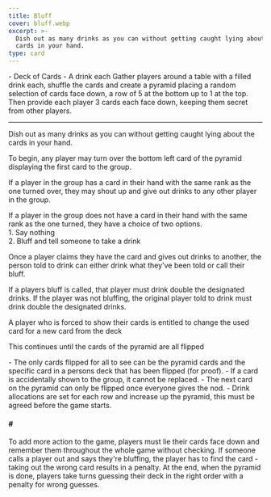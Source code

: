 ```yaml
---
title: Bluff
cover: bluff.webp
excerpt: >-
  Dish out as many drinks as you can without getting caught lying about the
  cards in your hand.
type: card
---
```


<GameHero
  cover="/images/bluff.webp"
  alt="Bluff"
/>

<GameSection title="Equipment" icon="/images/liquor.webp">
-   Deck of Cards
-   A drink each
</GameSection>

<GameSection title="Setup" icon="/images/settings.webp">
Gather players around a table with a filled drink each, shuffle the cards and create a pyramid placing a random selection of cards face down, a row of 5 at the bottom up to 1 at the top. Then provide each player 3 cards each face down, keeping them secret from other players.

* * *
</GameSection>

<GameSection title="Aim of the Game" icon="/images/target.webp">
<p>Dish out as many drinks as you can without getting caught lying about the cards in your hand.</p>
</GameSection>

<GameSection title="How to Play" icon="/images/question.webp">
To begin, any player may turn over the bottom left card of the pyramid displaying the first card to the group.

If a player in the group has a card in their hand with the same rank as the one turned over, they may shout up and give out drinks to any other player in the group.

If a player in the group does not have a card in their hand with the same rank as the one turned, they have a choice of two options.  
1\. Say nothing  
2\. Bluff and tell someone to take a drink

Once a player claims they have the card and gives out drinks to another, the person told to drink can either drink what they've been told or call their bluff.

If a players bluff is called, that player must drink double the designated drinks. If the player was not bluffing, the original player told to drink must drink double the designated drinks.

A player who is forced to show their cards is entitled to change the used card for a new card from the deck

This continues until the cards of the pyramid are all flipped
</GameSection>

<GameSection title="Rules" icon="/images/rules.webp">
-   The only cards flipped for all to see can be the pyramid cards and the specific card in a persons deck that has been flipped (for proof).
-   If a card is accidentally shown to the group, it cannot be replaced.
-   The next card on the pyramid can only be flipped once everyone gives the nod.
-   Drink allocations are set for each row and increase up the pyramid, this must be agreed before the game starts.
</GameSection>

<GameSection title="Special Edition" icon="/images/special.webp">

<h4>#</h4>

<p>To add more action to the game, players must lie their cards face down and remember them throughout the whole game without checking. If someone calls a player out and says they're bluffing, the player has to find the card - taking out the wrong card results in a penalty. At the end, when the pyramid is done, players take turns guessing their deck in the right order with a penalty for wrong guesses.</p>
</GameSection>

<ShareButtons title="Bluff" />

<FeedbackCard>
</FeedbackCard>
